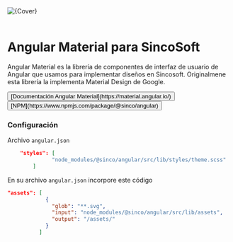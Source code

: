 
<style>
  {`
  .img-desing{
    width:60%;
    height:auto;
  }
  button{
    background-color:#fff;
    border:none;
    border-radius:4px;
    height:32px;
    text-align:right
  };
  button:hover{
    background-color:rgba(30, 98, 161, 0.1);
  };
  .css-ajfpqr{
    text-decoration: none !important;
  }
`}
</style>

<Meta title="Design System/Introducción" />

<div className="container">
  <img className="img-desing" src={Cover} alt={Cover} />
</div>

<br />

# Angular Material para SincoSoft

Angular Material es la librería de componentes de interfaz de usuario de Angular que usamos para implementar diseños en Sincosoft.
Originalmene esta librería la implementa Material Design de Google.

<button color="primary">
  [Documentación Angular Material](https://material.angular.io/)
</button>

<button color="primary">
  [NPM](https://www.npmjs.com/package/@sinco/angular)
</button>

<br />

### Configuración

Archivo `angular.json` 
```json 
    "styles": [
              "node_modules/@sinco/angular/src/lib/styles/theme.scss"
        ]
```

En su archivo `angular.json` incorpore este código

```json
"assets": [
            {
              "glob": "**.svg",
              "input": "node_modules/@sinco/angular/src/lib/assets",
              "output": "/assets/"
            }
          ]
```
